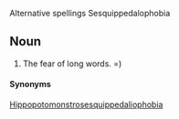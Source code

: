 Alternative spellings
Sesquippedalophobia

== Noun ==

# The fear of long words. =)

====Synonyms====
[[Hippopotomonstrosesquippedaliophobia]]



<!--Sound clip needed for above word (Hippopotomonstrosesquippedaliophobia).-->